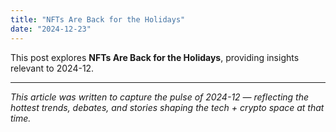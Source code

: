 ```yaml
---
title: "NFTs Are Back for the Holidays"
date: "2024-12-23"
---
```


This post explores **NFTs Are Back for the Holidays**, providing insights relevant to 2024-12.

---

*This article was written to capture the pulse of 2024-12 — reflecting the hottest trends, debates, and stories shaping the tech + crypto space at that time.*
